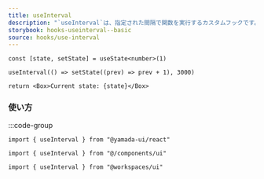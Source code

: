```yaml
---
title: useInterval
description: "`useInterval`は、指定された間隔で関数を実行するカスタムフックです。"
storybook: hooks-useinterval--basic
source: hooks/use-interval
---
```


```tsx preview functional client
const [state, setState] = useState<number>(1)

useInterval(() => setState((prev) => prev + 1), 3000)

return <Box>Current state: {state}</Box>
```

### 使い方

:::code-group

```tsx [package]
import { useInterval } from "@yamada-ui/react"
```

```tsx [alias]
import { useInterval } from "@/components/ui"
```

```tsx [monorepo]
import { useInterval } from "@workspaces/ui"
```
